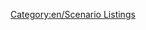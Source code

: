 [[Category:en/Scenario Listings]]
{{scenario
|title= Isle Of Wight 
|minimap=Screenshot.jpg
|screenshot=Minimap.jpg‎
|description= Isle Of Wight Scenario. Has all the main towns and small villages. Limited industries and mostly farms to reflect real siutuation. Also has some bigger towns on the mainland. You will need to download new grf in order to have the required grf for this to work. Please do not build bridges to the mainland as this will ruin the scenario. 
|difficulty=Easy
|setting=[[Main/en/Climates#Temperate]]
|size=256x256
|relief=Hilly 
|towns=High
|industries=Low
[[http://en.wikipedia.org/wiki/Isle_of_Wight]]
|version=1.2.0
|author=[[Main/en/LLgoatJ]]
|download_url=http://llgoatj.yolasite.com/resources/iow.scn
}}